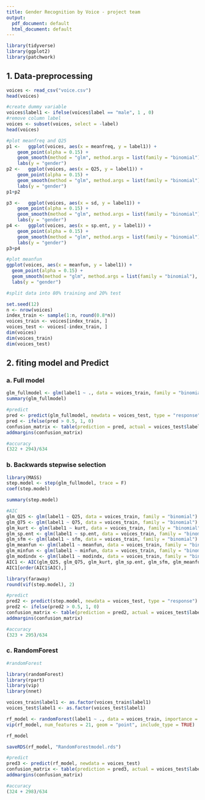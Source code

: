 ```yaml
---
title: Gender Recognition by Voice - project team
output:
  pdf_document: default
  html_document: default
---
```


```r
library(tidyverse)
library(ggplot2)
library(patchwork)
```



## 1. Data-preprocessing

```r
voices <- read_csv("voice.csv")
head(voices)
```


```r
#create dummy variable
voices$label1 <- ifelse(voices$label == "male", 1 , 0) 
#remove column label
voices <- subset(voices, select = -label) 
head(voices)

```

```r
#plot meanfreq and Q25 
p1 <-   ggplot(voices, aes(x = meanfreq, y = label1)) + 
    geom_point(alpha = 0.15) +
    geom_smooth(method = "glm", method.args = list(family = "binomial"), se=F)  + theme_bw() +
    labs(y = "gender")
p2 <-   ggplot(voices, aes(x = Q25, y = label1)) + 
    geom_point(alpha = 0.15) +
    geom_smooth(method = "glm", method.args = list(family = "binomial"), se=F)  + theme_bw() + 
    labs(y = "gender")
p1+p2
```

```r
p3 <-   ggplot(voices, aes(x = sd, y = label1)) + 
    geom_point(alpha = 0.15) +
    geom_smooth(method = "glm", method.args = list(family = "binomial"), se=F)  + theme_bw() +
    labs(y = "gender")
p4 <-   ggplot(voices, aes(x = sp.ent, y = label1)) + 
    geom_point(alpha = 0.15) +
    geom_smooth(method = "glm", method.args = list(family = "binomial"), se=F)  + theme_bw() + 
    labs(y = "gender")
p3+p4
```


```r
#plot meanfun
ggplot(voices, aes(x = meanfun, y = label1)) +
  geom_point(alpha = 0.15) +
  geom_smooth(method = "glm", method.args = list(family = "binomial"), se=F)  + theme_bw() +
  labs(y = "gender")
```





```r
#split data into 80% training and 20% test

set.seed(12)
n <- nrow(voices)
index_train <- sample(1:n, round(0.8*n))
voices_train <- voices[index_train, ]
voices_test <- voices[-index_train, ]
dim(voices)
dim(voices_train)
dim(voices_test)
```


## 2. fiting model and Predict 

### a. Full model

```r
glm_fullmodel <- glm(label1 ~ ., data = voices_train, family = "binomial")
summary(glm_fullmodel)
```


```r
#predict
pred <- predict(glm_fullmodel, newdata = voices_test, type = "response")
pred <- ifelse(pred > 0.5, 1, 0)
confusion_matrix <- table(prediction = pred, actual = voices_test$label1)
addmargins(confusion_matrix)
```

```r
#accuracy
(322 + 294)/634
```



### b. Backwards stepwise selection 

```r
library(MASS)
step.model <- step(glm_fullmodel, trace = F)
coef(step.model)
```

```r
summary(step.model)
```

```r
#AIC
glm_Q25 <- glm(label1 ~ Q25, data = voices_train, family = "binomial")
glm_Q75 <- glm(label1 ~ Q75, data = voices_train, family = "binomial")
glm_kurt <- glm(label1 ~ kurt, data = voices_train, family = "binomial")
glm_sp.ent <- glm(label1 ~ sp.ent, data = voices_train, family = "binomial")
glm_sfm <- glm(label1 ~ sfm, data = voices_train, family = "binomial")
glm_meanfun <- glm(label1 ~ meanfun, data = voices_train, family = "binomial")
glm_minfun <- glm(label1 ~ minfun, data = voices_train, family = "binomial")
glm_modindx <- glm(label1 ~ modindx, data = voices_train, family = "binomial")
AIC1 <- AIC(glm_Q25, glm_Q75, glm_kurt, glm_sp.ent, glm_sfm, glm_meanfun, glm_minfun, glm_modindx)
AIC1[order(AIC1$AIC),]
```

```r
library(faraway)
round(vif(step.model), 2)
```


```r
#predict
pred2 <- predict(step.model, newdata = voices_test, type = "response")
pred2 <- ifelse(pred2 > 0.5, 1, 0)
confusion_matrix <- table(prediction = pred2, actual = voices_test$label1)
addmargins(confusion_matrix)
```

```r
#accuracy
(323 + 295)/634
```

### c. RandomForest


```r
#randomForest

library(randomForest)
library(rpart)
library(vip)
library(nnet)

voices_train$label1 <- as.factor(voices_train$label1)
voices_test$label1 <- as.factor(voices_test$label1)

rf_model <- randomForest(label1 ~ ., data = voices_train, importance = TRUE)
vip(rf_model, num_features = 21, geom = "point", include_type = TRUE)
```
```r
rf_model
```


```r
saveRDS(rf_model, "RandomForestmodel.rds")
```


```r
#predict
pred3 <- predict(rf_model, newdata = voices_test)
confusion_matrix <- table(prediction = pred3, actual = voices_test$label1)
addmargins(confusion_matrix)
```

```r
#accuracy
(324 + 298)/634
```





